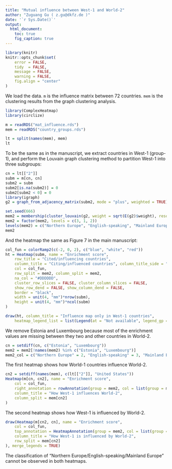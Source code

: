 ```yaml
---
title: "Mutual influence between West-1 and World-2"
author: "Zuguang Gu ( z.gu@dkfz.de )"
date: '`r Sys.Date()`'
output: 
  html_document:
    toc: true
    fig_caption: true
---
```


```r
library(knitr)
knitr::opts_chunk$set(
    error = FALSE,
    tidy  = FALSE,
    message = FALSE,
    warning = FALSE,
    fig.align = "center"
)
```


We load the data. `m` is the influence matrix between 72 countries. `mem` is the clustering results from the graph clustering analysis.

```r
library(ComplexHeatmap)
library(circlize)

m = readRDS("mat_influence.rds")
mem = readRDS("country_groups.rds")

lt = split(names(mem), mem)
lt
```

To be the same as in the manuscript, we extract countries in West-1 (group-1), and perform 
the Louvain graph clustering method to partition West-1 into three subgroups:

```r
cn = lt[["2"]]
subm = m[cn, cn]
subm2 = subm
subm2[is.na(subm2)] = 0
subm2[subm2 < 0] = 0
library(igraph)
g2 = graph_from_adjacency_matrix(subm2, mode = "plus", weighted = TRUE)

set.seed(666)
mem2 = membership(cluster_louvain(g2, weight = sqrt(E(g2)$weight), resolution = 1.1))
mem2 = factor(mem2, levels = c(3, 1, 2))
levels(mem2) = c("Northern Europe", "English-speaking", "Mainland Europe")
mem2
```

And the heatmap the same as Figure 7 in the main manuscript:

```r
col_fun = colorRamp2(c(-2, 0, 2), c("blue", "white", "red"))
ht = Heatmap(subm, name = "Enrichment score",
	row_title = "Cited/influencing countries",
	column_title = "Citing/influenced countries", column_title_side = "bottom",
	col = col_fun,
	row_split = mem2, column_split = mem2,
	na_col = "#DDDDDD",
	cluster_row_slices = FALSE, cluster_column_slices = FALSE,
	show_row_dend = FALSE, show_column_dend = FALSE,
	border = "black",
	width = unit(4, "mm")*nrow(subm),
	height = unit(4, "mm")*ncol(subm)
)

draw(ht, column_title = "Influence map only in West-1 countries",
	heatmap_legend_list = list(Legend(at = "Not available", legend_gp = gpar(fill = "#DDDDDD"))))
```

We remove Estonia and Luxembourg because most of the enrichment values are missing between they two and other
countries in World-2.

```r
cn = setdiff(cn, c("Estonia", "Luxembourg"))
mem2 = mem2[!names(mem2) %in% c("Estonia", "Luxembourg")]
mem2_col = c("Northern Europe" = 2, "English-speaking" = 3, "Mainland Europe" = 4)
```

The first heatmap shows how World-1 countries influence World-2.

```r
cn2 = setdiff(names(mem), c(lt[["2"]], "United States"))
Heatmap(m[cn, cn2], name = "Enrichment score",
	col = col_fun,
	right_annotation = rowAnnotation(group = mem2, col = list(group = mem2_col)),
	column_title = "How West-1 influences World-2",
	column_split = mem[cn2]
)
```

The second heatmap shows how West-1 is influenced by World-2.

```r
draw(Heatmap(m[cn2, cn], name = "Enrichment score",
	col = col_fun,
	top_annotation = HeatmapAnnotation(group = mem2, col = list(group = mem2_col)),
	column_title = "How West-1 is influenced by World-2",
	row_split = mem[cn2]
), merge_legends = TRUE)
```

The classification of "Northern Europe/English-speaking/Mainland Europe" cannot be observed in both heatmaps.

<br>
<br>
<br>
<br>
<br>
<br>
<br>
<br>

